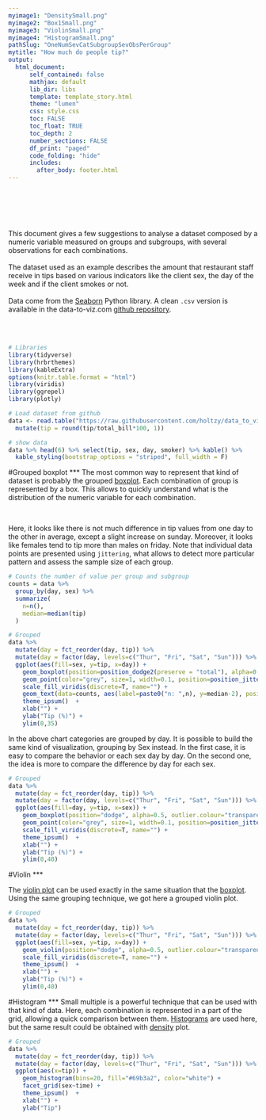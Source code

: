 ```yaml
---
myimage1: "DensitySmall.png"
myimage2: "Box1Small.png"
myimage3: "ViolinSmall.png"
myimage4: "HistogramSmall.png"
pathSlug: "OneNumSevCatSubgroupSevObsPerGroup"
mytitle: "How much do people tip?"
output:
  html_document:
      self_contained: false
      mathjax: default
      lib_dir: libs
      template: template_story.html
      theme: "lumen"
      css: style.css
      toc: FALSE
      toc_float: TRUE
      toc_depth: 2
      number_sections: FALSE
      df_print: "paged"
      code_folding: "hide"
      includes:
        after_body: footer.html
---
```


<br>
<div class="mycontent">


<div class = "row">
<div class = "col-md-8">
<br><br><br>
This document gives a few suggestions to analyse a dataset composed by a numeric variable measured on groups and subgroups, with several observations for each combinations.
<br><br>
The dataset used as an example describes the amount that restaurant staff receive in tips based on various indicators like the client sex, the day of the week and if the client smokes or not.
<br><br>
Data come from the [Seaborn](https://github.com/mwaskom/seaborn-data) Python library. A clean `.csv` version is available in the data-to-viz.com [github repository](https://github.com/holtzy/data_to_viz/tree/master/Example_dataset).
</div>

<div class = "col-md-4">
<br><br>
```r
# Libraries
library(tidyverse)
library(hrbrthemes)
library(kableExtra)
options(knitr.table.format = "html")
library(viridis)
library(ggrepel)
library(plotly)

# Load dataset from github
data <- read.table("https://raw.githubusercontent.com/holtzy/data_to_viz/master/Example_dataset/10_OneNumSevCatSubgroupsSevObs.csv", header=T, sep=",") %>%
  mutate(tip = round(tip/total_bill*100, 1))

# show data
data %>% head(6) %>% select(tip, sex, day, smoker) %>% kable() %>%
  kable_styling(bootstrap_options = "striped", full_width = F)
```
</div>
</div>





#Grouped boxplot
***
The most common way to represent that kind of dataset is probably the grouped [boxplot](https://www.data-to-viz.com/caveat/boxplot.html). Each combination of group is represented by a box. This allows to quickly understand what is the distribution of the numeric variable for each combination.

<br>

Here, it looks like there is not much difference in tip values from one day to the other in average, except a slight increase on sunday. Moreover, it looks like females tend to tip more than males on friday. Note that individual data points are presented using `jittering`, what allows to detect more particular pattern and assess the sample size of each group.
```r
# Counts the number of value per group and subgroup
counts = data %>%
  group_by(day, sex) %>%
  summarize(
    n=n(),
    median=median(tip)
  )

# Grouped
data %>%
  mutate(day = fct_reorder(day, tip)) %>%
  mutate(day = factor(day, levels=c("Thur", "Fri", "Sat", "Sun"))) %>%
  ggplot(aes(fill=sex, y=tip, x=day)) +
    geom_boxplot(position=position_dodge2(preserve = "total"), alpha=0.5, outlier.colour="transparent", varwidth = TRUE) +
    geom_point(color="grey", size=1, width=0.1, position=position_jitterdodge() , alpha=0.4) +
    scale_fill_viridis(discrete=T, name="") +
    geom_text(data=counts, aes(label=paste0("n: ",n), y=median-2), position=position_dodge(1), hjust=0.5) +
    theme_ipsum()  +
    xlab("") +
    ylab("Tip (%)") +
    ylim(0,35)
```

In the above chart categories are grouped by day. It is possible to build the same kind of visualization, grouping by Sex instead. In the first case, it is easy to compare the behavior or each sex day by day. On the second one, the idea is more to compare the difference by day for each sex.


```r
# Grouped
data %>%
  mutate(day = fct_reorder(day, tip)) %>%
  mutate(day = factor(day, levels=c("Thur", "Fri", "Sat", "Sun"))) %>%
  ggplot(aes(fill=day, y=tip, x=sex)) +
    geom_boxplot(position="dodge", alpha=0.5, outlier.colour="transparent") +
    geom_point(color="grey", size=1, width=0.1, position=position_jitterdodge() , alpha=0.4) +
    scale_fill_viridis(discrete=T, name="") +
    theme_ipsum()  +
    xlab("") +
    ylab("Tip (%)") +
    ylim(0,40)
```




#Violin
***

The [violin plot](https://www.data-to-viz.com/graph/violin.html) can be used exactly in the same situation that the [boxplot](https://www.data-to-viz.com/caveat/boxplot.html). Using the same grouping technique, we got here a grouped violin plot.
```r
# Grouped
data %>%
  mutate(day = fct_reorder(day, tip)) %>%
  mutate(day = factor(day, levels=c("Thur", "Fri", "Sat", "Sun"))) %>%
  ggplot(aes(fill=sex, y=tip, x=day)) +
    geom_violin(position="dodge", alpha=0.5, outlier.colour="transparent") +
    scale_fill_viridis(discrete=T, name="") +
    theme_ipsum()  +
    xlab("") +
    ylab("Tip (%)") +
    ylim(0,40)
```






#Histogram
***
Small multiple is a powerful technique that can be used with that kind of data. Here, each combination is represented in a part of the grid, allowing a quick comparison between them. [Histograms](https://www.data-to-viz.com/graph/histogram.html) are used here, but the same result could be obtained with [density](https://www.data-to-viz.com/graph/density.html) plot.
```r
# Grouped
data %>%
  mutate(day = fct_reorder(day, tip)) %>%
  mutate(day = factor(day, levels=c("Thur", "Fri", "Sat", "Sun"))) %>%
  ggplot(aes(x=tip)) +
    geom_histogram(bins=20, fill="#69b3a2", color="white") +
    facet_grid(sex~time) +
    theme_ipsum()  +
    xlab("") +
    ylab("Tip")
```









